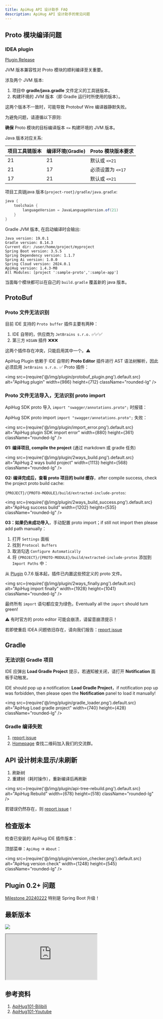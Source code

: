 ```yaml
---
title: ApiHug API 设计助手 FAQ
description: ApiHug API 设计助手的常见问题
---
```


## Proto 模块编译问题

### IDEA plugin

[Plugin Release](https://github.com/apihug/apihug-ide-plugin/releases)

JVM 版本兼容性对 Proto 模块的顺利编译至关重要。

涉及两个 JVM 版本:

1. 项目中 **gradle/java.gradle** 文件定义的工具链版本。
2. 构建环境的 JVM 版本（即 Gradle 运行时所使用的版本）。

这两个版本不一致时，可能导致 Protobuf Wire 编译器静默失败。

为避免问题，请遵循以下原则:

**确保** Proto 模块的目标编译版本 `<=` 构建环境的 JVM 版本。

Java 版本对应关系:

| 项目工具链版本 | 编译环境(Gradle) | Proto 模块版本要求 |
|---------|--------------|--------------|
| 21      | 21           | 默认或 `<=21`   |
| 21      | 17           | 必须设置为 `<=17` |
| 17      | 21           | 默认或 `<=21`   |

项目工具链java 版本`{project-root}/gradle/java.gradle`:

```groovy
java {
    toolchain {
        languageVersion = JavaLanguageVersion.of(21)
    }
}
```

Gradle JVM 版本, 在启动编译时会输出:

```
Java version: 19.0.1
Gradle version: 8.14.3
Current dir: /user/home/project/myproject
Spring Boot version: 3.5.5
Spring Dependency version: 1.1.7
Spring Ai version: 1.0.0
Spring Cloud version: 2024.0.1
ApiHug version: 1.4.3-M8
All Modules: [project ':sample-proto',':sample-app']
```

当面每个模块都可以在自己的 `build.gradle` 覆盖新的 java 版本。


## ProtoBuf

### Proto 文件无法识别

目前 IDE 支持的 `Proto buffer` 插件主要有两种：

1. IDE 自带的，供应商为 `JetBrains s.r.o.` ✅✅✅
2. 第三方 `HIGAN` 插件 ❌❌❌

这两个插件存在冲突，只能启用其中一个。⚠️

ApiHug Plugin 依赖于 IDE 自带的 **Proto Editor** 插件进行 AST 语法树解析，因此必须启用 `JetBrains s.r.o.` ✅ Proto 插件：

<img src={require('@/img/plugin/protobuf_plugin.png').default.src} alt="ApiHug plugin" width={986} height={712} className="rounded-lg" />

### Proto 文件无法导入，无法识别 proto import

ApiHug SDK proto 导入 `import "swagger/annotations.proto";` 时报错：

ApiHug SDK proto import `import "swagger/annotations.proto";` 失败：

<img src={require('@/img/plugin/import_error.png').default.src} alt="ApiHug plugin SDK import error" width={880} height={361} className="rounded-lg" />

**01: 编译项目, compile the project** (通过 markdown 或 gradle 任务)

<img src={require('@/img/plugin/2ways_build.png').default.src} alt="ApiHug 2 ways build project" width={1113} height={568} className="rounded-lg" />

**02: 编译完成后，查看 proto 项目的 build 缓存**，after compile success, check the project proto build cache:

`{PROJECT}/{PROTO-MODULE}/build/extracted-include-protos`:

<img src={require('@/img/plugin/2ways_build_success.png').default.src} alt="ApiHug success build" width={1202} height={535} className="rounded-lg" />

**03：如果仍未成功导入**，手动配置 proto import；if still not import then please add path manually：

1. 打开 `Settings` 面板
2. 找到 `Protocol Buffers`
3. 取消勾选 `Configure Automatically`
4. 将 `{PROJECT}/{PROTO-MODULE}/build/extracted-include-protos` 添加到 `Import Paths` 中：

从 [Plugin](/zhCN-docs/changelog/plugin) 0.7.6 版本起，插件已内置这些预定义的 proto 文件。

<img src={require('@/img/plugin/2ways_finally.png').default.src} alt="ApiHug import finally" width={1928} height={1041} className="rounded-lg" />

最终所有 `import` 语句都应变为绿色，Eventually all the `import` should turn green!

⚠️ 有时官方的 proto editor 可能会崩溃，请留意崩溃提示！

若即使重启 IDEA 问题依旧存在，请向我们报告：[report issue](https://github.com/apihug/apihug-ide-plugin/issues/new/choose)

## Gradle

### 无法识别 Gradle 项目

IDE 应弹出 **Load Gradle Project** 提示，若通知被关闭，请打开 **Notification** 面板手动触发。

IDE should pop up a notification: **Load Gradle Project**，if notification pop up was forbidden, then please open the **Notification** panel to load it manually!

<img src={require('@/img/plugin/gradle_loader.png').default.src} alt="ApiHug Load gradle project" width={740} height={428} className="rounded-lg" />

### Gradle 编译失败

1. [report issue](https://github.com/apihug/apihug-ide-plugin/issues/new/choose)
2. [Homepage](https://github.com/apihug/apihug.com) 查找二维码加入我们的交流群。

## API 设计树未显示/未刷新

1. 刷新树
2. 重建树（耗时操作），重新编译后再刷新

<img src={require('@/img/plugin/api-tree-rebuild.png').default.src} alt="ApiHug Rebuild" width={678} height={518} className="rounded-lg" />

若错误仍然存在，则 [report issue](https://github.com/apihug/apihug-ide-plugin/issues/new/choose)！

## 检查版本

检查已安装的 ApiHug IDE 插件版本：

顶部菜单：`ApiHug` -> `About`：

<img src={require('@/img/plugin/version_checker.png').default.src} alt="ApiHug version check" width={1248} height={545} className="rounded-lg" />

## Plugin 0.2+ 问题

[Milestone 20240222](/zhCN-docs/milestone/milestone-20240222) 特别是 Spring Boot 升级！

## 最新版本

<a target="_blank" href="https://search.maven.org/artifact/com.apihug/it-bom"><img
  src="https://img.shields.io/maven-central/v/com.apihug/it-bom.svg?label=Maven%20Central"/></a>


<div>
  <iframe
    src="https://plugins.jetbrains.com/embeddable/card/23534"
    border="0"
    height={'319px'}
    width={'384px'}
    allow="accelerometer; autoplay; clipboard-write; encrypted-media; gyroscope; picture-in-picture"
    allowFullScreen
  ></iframe>
</div>

## 参考资料

1. [ApiHug101-Bilibili](https://space.bilibili.com/666522636)
2. [ApiHug101-Youtube](https://youtube.com/@ApiHug?si=C1yw0poHA01zbmyj)
